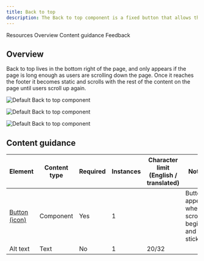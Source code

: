 ```yaml
---
title: Back to top
description: The Back to top component is a fixed button that allows the user to quickly navigate to the top of a page.
---
```



<ComponentDescription name="Back to top" type="ui" />

<AnchorLinks>

<AnchorLink>Resources</AnchorLink>
<AnchorLink>Overview</AnchorLink>
<AnchorLink>Content guidance</AnchorLink>
<AnchorLink>Feedback</AnchorLink>

</AnchorLinks>

<ResourceLinks name="Back to top" type="ui" />

## Overview

Back to top lives in the bottom right of the page, and only appears if the page is long enough as users are scrolling down the page. Once it reaches the footer it becomes static and scrolls with the rest of the content on the page until users scroll up again.

<Row>
<Column colMd={8} colLg={8}>

![Default Back to top component](../../images/component/back-to-top/back-to-top-default.jpg)

</Column>
</Row>

<Title>Use case</Title>

![Default Back to top component](../../images/component/back-to-top/back-to-top-sticky.jpg)

![Default Back to top component](../../images/component/back-to-top/back-to-top-static.jpg)

## Content guidance

| Element                                                                 | Content type  | Required | Instances | Character limit <br/>(English / translated) | Notes                   |
| ----------------------------------------------------------------------- | ------------- | -------- | --------- | ------------------------------------------- | ------------------------|
| [Button (icon)](https://www.carbondesignsystem.com/components/button/usage/)      | Component     | Yes         | 1    |                                         | Button appears when scroll begins and is sticky |
| Alt text| Text     | No       | 1         |    20/32                          |          |

<ComponentFooter name="Back to top" type="ui" />

